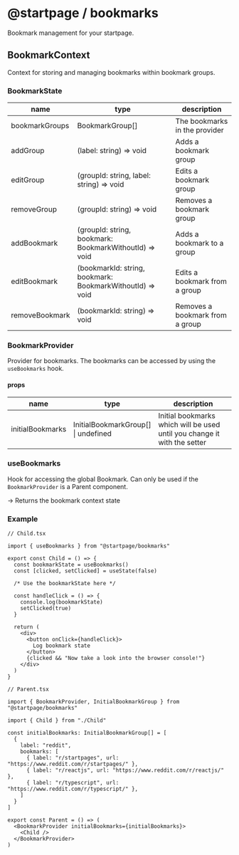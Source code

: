 
# @startpage / bookmarks

Bookmark management for your startpage.

## BookmarkContext

Context for storing and managing bookmarks within bookmark groups.

### BookmarkState

| name           | type                                                      | description                     |
| -------------- | --------------------------------------------------------- | ------------------------------- |
| bookmarkGroups | BookmarkGroup[]                                           | The bookmarks in the provider   |
| addGroup       | (label: string) => void                                   | Adds a bookmark group           |
| editGroup      | (groupId: string, label: string) => void                  | Edits a bookmark group          |
| removeGroup    | (groupId: string) => void                                 | Removes a bookmark group        |
| addBookmark    | (groupId: string, bookmark: BookmarkWithoutId) => void    | Adds a bookmark to a group      |
| editBookmark   | (bookmarkId: string, bookmark: BookmarkWithoutId) => void | Edits a bookmark from a group   |
| removeBookmark | (bookmarkId: string) => void                              | Removes a bookmark from a group |

### BookmarkProvider

Provider for bookmarks.
The bookmarks can be accessed by using the `useBookmarks` hook.

#### props

| name             | type                                     | description                                                              |
| ---------------- | ---------------------------------------- | ------------------------------------------------------------------------ |
| initialBookmarks | InitialBookmarkGroup[] <br/>\| undefined | Initial bookmarks which will be used until you change it with the setter |

### useBookmarks

Hook for accessing the global Bookmark.
Can only be used if the `BookmarkProvider` is a Parent component.

-> Returns the bookmark context state

### Example

<Parent />

```
// Child.tsx

import { useBookmarks } from "@startpage/bookmarks"

export const Child = () => {
  const bookmarkState = useBookmarks()
  const [clicked, setClicked] = useState(false)

  /* Use the bookmarkState here */

  const handleClick = () => {
    console.log(bookmarkState)
    setClicked(true)
  }

  return (
    <div>
      <button onClick={handleClick}>
        Log bookmark state
      </button>
      {clicked && "Now take a look into the browser console!"}
    </div>
  )
}
```

```
// Parent.tsx

import { BookmarkProvider, InitialBookmarkGroup } from "@startpage/bookmarks"

import { Child } from "./Child"

const initialBookmarks: InitialBookmarkGroup[] = [
  {
    label: "reddit",
    bookmarks: [
      { label: "r/startpages", url: "https://www.reddit.com/r/startpages/" },
      { label: "r/reactjs", url: "https://www.reddit.com/r/reactjs/" },
      { label: "r/typescript", url: "https://www.reddit.com/r/typescript/" },
    ]
  }
]

export const Parent = () => (
  <BookmarkProvider initialBookmarks={initialBookmarks}>
    <Child />
  </BookmarkProvider>
)
```
